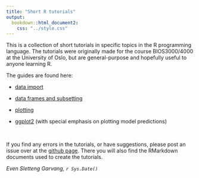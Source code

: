 ```yaml
---
title: "Short R tutorials"
output: 
  bookdown::html_document2:
    css: "../style.css"
---
```


This is a collection of short tutorials in specific topics in the R programming language. The tutorials were originally made for the course BIOS3000/4000 at the University of Oslo, but are general-purpose and hopefully useful to anyone learning R.

The guides are found here:

* [data import](https://evengar.github.io/short-tutorials/working_with_data_files.html)

* [data frames and subsetting](https://evengar.github.io/short-tutorials/short_dataframe.html)

* [plotting](https://evengar.github.io/short-tutorials/plot_in_r.html)

* [ggplot2](https://evengar.github.io/short-tutorials/ggplot_guide.html) (with special emphasis on plotting model predictions)

\ 

If you find any errors in the tutorials, or have suggestions, please post an issue over at the [github page](https://github.com/evengar/short-tutorials). There you will also find the RMarkdown documents used to create the tutorials.

_Even Sletteng Garvang, `r Sys.Date()`_